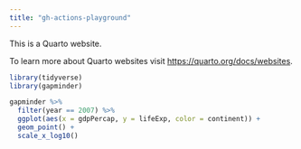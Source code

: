 ```yaml
---
title: "gh-actions-playground"
---
```


This is a Quarto website.

To learn more about Quarto websites visit <https://quarto.org/docs/websites>.

```r
library(tidyverse)
library(gapminder)

gapminder %>% 
  filter(year == 2007) %>% 
  ggplot(aes(x = gdpPercap, y = lifeExp, color = continent)) +
  geom_point() +
  scale_x_log10()
```
